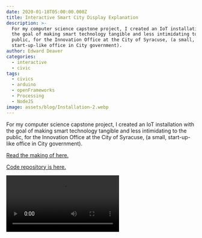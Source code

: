 ```yaml
---
date: 2020-01-18T05:00:00.000Z
title: Interactive Smart City Display Explanation
description: >-
  For my computer science capstone project, I created an IoT installation with
  the goal of making smart technology tangible and less intimidating to the
  public, for the Innovation Office at the City of Syracuse, (a small,
  start-up-like office in City government).
author: Edward Deaver
categories:
  - interactive
  - civic
tags:
  - civics
  - arduino
  - openFrameworks
  - Processing
  - NodeJS
image: assets/blog/Installation-2.webp
---
```


For my computer science capstone project, I created an IoT installation with the goal of making smart technology tangible and less intimidating to the public, for the Innovation Office at the City of Syracuse, (a small, start-up-like office in City government).

[Read the making of here.](https://edwarddeaver.me/blog/the-making-of-bachelors-capstone-project/)

[Code repository is here. ](https://github.com/EdwardDeaver/SyracuseInnovationLEDProject)

<video controls>
  <source src="/media/demo.mp4" type="video/mp4" />

  Your browser does not support the video tag.
</video>

## Video of openFrameworks app running: 

Turn the sound on for tones generated at certain distance stages. openFameworks app controlling LEDs via OPC and FadeCandy on Raspberry Pi. 

<video controls>
  <source src="/media/demo-openframeworks.mp4" type="video/mp4" />

  Your browser does not support the video tag.
</video>

openFrameworks application running on the Raspberry Pi. 

## Video of the website receiving data:

This was a Bootstrap website running on a NodeJS server on Heroku, that used SocketIO to receive data. 

<video controls>
  <source src="/media/nodejs-website-demo.mp4" type="video/mp4" />

  Your browser does not support the video tag.
</video>

##

## Posters that I made: 

<AstroImage src="assets/blog/arduino.png" alt="This is a &#x22;microcontroller&#x22; It's a device that is told to do one thing and they do it forever. They are similar to how your cell phone works but instead of being able to run multiple apps at once, they can only run 1 app." width={2500} height={2001} caption="This is a &#x22;microcontroller&#x22; It's a device that is told to do one thing and they do it forever. They are similar to how your cell phone works but instead of being able to run multiple apps at once, they can only run 1 app." />

<AstroImage alt="  FadeCandy: this tells the light strip which individual lights to light up and what color. It's like a remote for the lights but controlled from the computer." src="assets/blog/fadecandy6.jpg" width={2500} height={2001} caption="FadeCandy: this tells the light strip which individual lights to light up and what color. It's like a remote for the lights but controlled from the computer." />

<AstroImage src="assets/blog/neopixels.jpg" alt="  NeoPixels: These lights are like Christmas lights. Each light can be changed to a different color." width={2500} height={2001} caption="  NeoPixels: These lights are like Christmas lights. Each light can be changed to a different color." />

<AstroImage alt="  Raspberry Pi: this is a very tiny computer. It works just like your laptop but is super compact. The computer runs a program that listens for the Arduino to say something - then tell the lights to light up." src="assets/blog/raspberrypi4.jpg" width={2500} height={2001} caption="  Raspberry Pi: this is a very tiny computer. It works just like your laptop but is super compact. The computer runs a program that listens for the Arduino to say something - then tell the lights to light up." />

<AstroImage src="assets/blog/distancesensor.jpeg" alt="  Distance Sensor: this allows the Arduino to tell how close you are. This is like motion detectors on garage lights or automatic doors at your favorite retail store." width={2500} height={2001} caption="  Distance Sensor: this allows the Arduino to tell how close you are. This is like motion detectors on garage lights or automatic doors at your favorite retail store." />
